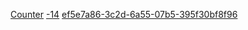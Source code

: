 [[Property:title|Counter]]
[[Property:weight|-14]]
[[Property:uuid|ef5e7a86-3c2d-6a55-07b5-395f30bf8f96]]


{{UnderConstruction}}



